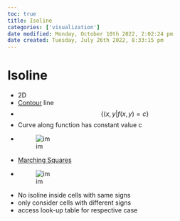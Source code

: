 ```yaml
---
toc: true
title: Isoline
categories: ['visualization']
date modified: Monday, October 10th 2022, 2:02:24 pm
date created: Tuesday, July 26th 2022, 8:33:15 pm
---
```


# Isoline
- 2D
- [Contour](Contour.qmd) line
- $$\{(x,y|f(x,y)=c\}$$
- Curve along function has constant value c
- ![im](images/Pasted%20image%2020220411133253.png)
- [Marching Squares](Marching%20Squares.qmd)
- ![im](images/Pasted%20image%2020220411133700.png)
- No isoline inside cells with same signs
- only consider cells with different signs
- access look-up table for respective case



